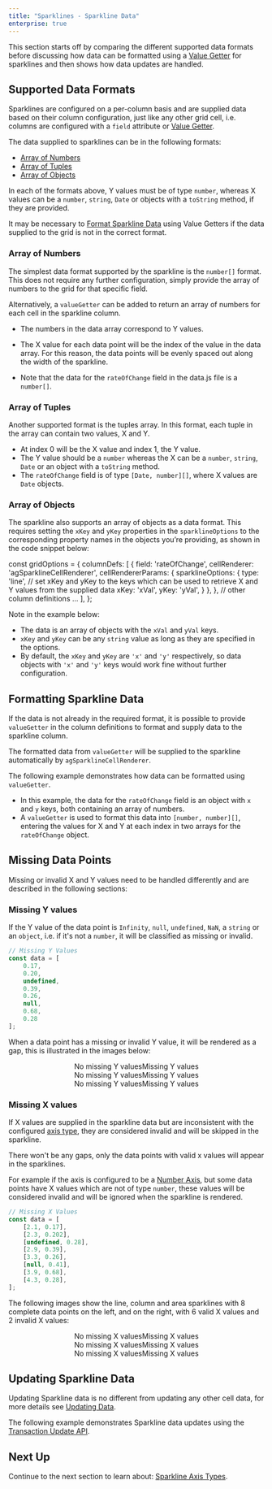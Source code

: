 ```yaml
---
title: "Sparklines - Sparkline Data"
enterprise: true
---
```


This section starts off by comparing the different supported data formats before discussing how data can be formatted
using a [Value Getter](/value-getters/) for sparklines and then shows how data updates are handled.

## Supported Data Formats

Sparklines are configured on a per-column basis and are supplied data based on their column configuration, just like any
other grid cell, i.e. columns are configured with a `field` attribute or [Value Getter](/value-getters/).

The data supplied to sparklines can be in the following formats:

- [Array of Numbers](/sparklines-data/#array-of-numbers)
- [Array of Tuples](/sparklines-data/#array-of-tuples)
- [Array of Objects](/sparklines-data/#array-of-objects)

In each of the formats above, Y values must be of type `number`, whereas X values can be a `number`, `string`, `Date` or
objects with a `toString` method, if they are provided.

It may be necessary to [Format Sparkline Data](/sparklines-data/#formatting-sparkline-data) using Value Getters if the data
supplied to the grid is not in the correct format.

### Array of Numbers

The simplest data format supported by the sparkline is the `number[]` format. This does not require any further
configuration, simply provide the array of numbers to the grid for that specific field.

Alternatively, a `valueGetter` can be added to return an array of numbers for each cell in the sparkline column.

- The numbers in the data array correspond to Y values.
- The X value for each data point will be the index of the value in the data array. For this reason, the data points will be evenly spaced out along the width of the sparkline.

- Note that the data for the `rateOfChange` field in the data.js file is a `number[]`.

<GridExampleRunner title='Sparkline Data - Array of Numbers' name='sparkline-data-number-array' type='generated' options='{ "enterprise": true, "exampleHeight": 585, "modules": ["clientside", "sparklines"] }'></GridExampleRunner>

### Array of Tuples

Another supported format is the tuples array. In this format, each tuple in the array can contain two values, X and Y.

- At index 0 will be the X value and index 1, the Y value.
- The Y value should be a `number` whereas the X can be a `number`, `string`, `Date` or an object with a `toString` method.
- The `rateOfChange` field is of type `[Date, number][]`, where X values are `Date` objects.

<GridExampleRunner title='Sparkline Data - Array of Tuples' name='sparkline-data-tuple-array' type='generated' options='{ "enterprise": true, "exampleHeight": 585, "modules": ["clientside", "sparklines"] }'></GridExampleRunner>

### Array of Objects

The sparkline also supports an array of objects as a data format. This requires setting the `xKey` and `yKey` properties in
the `sparklineOptions` to the corresponding property names in the objects you’re providing, as shown in the code snippet below:

<snippet>
const gridOptions = {
    columnDefs: [
        {
            field: 'rateOfChange',
            cellRenderer: 'agSparklineCellRenderer',
            cellRendererParams: {
                sparklineOptions: {
                    type: 'line',
                    // set xKey and yKey to the keys which can be used to retrieve X and Y values from the supplied data
                    xKey: 'xVal',
                    yKey: 'yVal',
                }
            },
        },
        // other column definitions ...
    ],
};
</snippet>

Note in the example below:

- The data is an array of objects with the `xVal` and `yVal` keys.
- `xKey` and `yKey` can be any `string` value as long as they are specified in the options.
- By default, the `xKey` and `yKey` are `'x'` and `'y'` respectively, so data objects with `'x'` and `'y'` keys would work fine without further configuration.

<GridExampleRunner title='Sparkline Data - Array of Objects' name='sparkline-data-object-array' type='generated' options='{ "enterprise": true, "exampleHeight": 585, "modules": ["clientside", "sparklines"] }'></GridExampleRunner>

## Formatting Sparkline Data

If the data is not already in the required format, it is possible to provide `valueGetter` in the column definitions to format and supply data to the sparkline column.

The formatted data from `valueGetter` will be supplied to the sparkline automatically by `agSparklineCellRenderer`.

The following example demonstrates how data can be formatted using `valueGetter`.

- In this example, the data for the `rateOfChange` field is an object with `x` and `y` keys, both containing an array of numbers.
- A `valueGetter` is used to format this data into `[number, number][]`, entering the values for X and Y at each index in two arrays for the `rateOfChange` object.

<GridExampleRunner title='Formatting Sparkline Data' name='formatting-sparkline-data' type='generated' options='{ "enterprise": true, "exampleHeight": 585, "modules": ["clientside", "sparklines"] }'></GridExampleRunner>

## Missing Data Points

Missing or invalid X and Y values need to be handled differently and are described in the following sections:

### Missing Y values

If the Y value of the data point is `Infinity`, `null`, `undefined`, `NaN`, a `string` or an `object`, i.e. if it's not
a `number`, it will be classified as missing or invalid.

```js
// Missing Y Values
const data = [
    0.17,
    0.20,
    undefined,
    0.39,
    0.26,
    null,
    0.68,
    0.28
];
```

When a data point has a missing or invalid Y value, it will be rendered as a gap, this is illustrated in the images below:

<div style="display: flex; justify-content: center;">
    <image-caption src="resources/line-sparkline.png" alt="Line sparkline." width="250px" constrained="true">No missing Y values</image-caption>
    <image-caption src="resources/line-sparkline-invalid-y-values.png" alt="Line sparkline with gaps for invalid Y values." width="250px" constrained="true">Missing Y values</image-caption>
</div>

<div style="display: flex; justify-content: center;">
    <image-caption src="resources/column-sparkline.png" alt="Column Sparkline" width="250px" constrained="true">No missing Y values</image-caption>
    <image-caption src="resources/column-sparkline-invalid-y-values.png" alt="Column sparkline with gaps for invalid Y values" width="250px" constrained="true">Missing Y values</image-caption>
</div>

<div style="display: flex; justify-content: center;">
    <image-caption src="resources/area-sparkline.png" alt="Area Sparkline" width="250px" constrained="true">No missing Y values</image-caption>
    <image-caption src="resources/area-sparkline-invalid-y-values.png" alt="Area sparkline with gaps for invalid Y values" width="250px" constrained="true">Missing Y values</image-caption>
</div>


### Missing X values

If X values are supplied in the sparkline data but are inconsistent with the configured [axis type](/sparklines-axis-types/),
they are considered invalid and will be skipped in the sparkline.

There won't be any gaps, only the data points with valid x values will appear in the sparklines.

For example if the axis is configured to be a [Number Axis](/sparklines-axis-types/#number-axis), but some data points
have X values which are not of type `number`, these values will be considered invalid and will be ignored when the
sparkline is rendered.

```js
// Missing X Values
const data = [
    [2.1, 0.17],
    [2.3, 0.202],
    [undefined, 0.28],
    [2.9, 0.39],
    [3.3, 0.26],
    [null, 0.41],
    [3.9, 0.68],
    [4.3, 0.28],
];
```

The following images show the line, column and area sparklines with 8 complete data points on the left, and on the
right, with 6 valid X values and 2 invalid X values:

<div style="display: flex; justify-content: center;">
    <image-caption src="resources/line-sparkline.png" alt="Line sparkline." width="250px" constrained="true">No missing X values</image-caption>
    <image-caption src="resources/line-sparkline-invalid-x-values.png" alt="Line sparkline with gaps for invalid Y values." width="250px" constrained="true">Missing X values</image-caption>
</div>
<div style="display: flex; justify-content: center;">
    <image-caption src="resources/column-sparkline.png" alt="Column Sparkline" width="250px" constrained="true">No missing X values</image-caption>
    <image-caption src="resources/column-sparkline-invalid-x-values.png" alt="Column sparkline with gaps for invalid Y values" width="250px" constrained="true">Missing X values</image-caption>
</div>
<div style="display: flex; justify-content: center;">
    <image-caption src="resources/area-sparkline.png" alt="Area Sparkline" width="250px" constrained="true">No missing X values</image-caption>
    <image-caption src="resources/area-sparkline-invalid-x-values.png" alt="Area sparkline with gaps for invalid Y values" width="250px" constrained="true">Missing X values</image-caption>
</div>

## Updating Sparkline Data

Updating Sparkline data is no different from updating any other cell data, for more details see
[Updating Data](/data-update/).

The following example demonstrates Sparkline data updates using the [Transaction Update API](/data-update-transactions/#transaction-update-api).

<GridExampleRunner title='Sparkline Data Updates' name='sparkline-data-updates' type='generated' options='{ "enterprise": true, "exampleHeight": 610, "modules": ["clientside", "sparklines"] }'></GridExampleRunner>

## Next Up

Continue to the next section to learn about: [Sparkline Axis Types](/sparklines-axis-types/).
